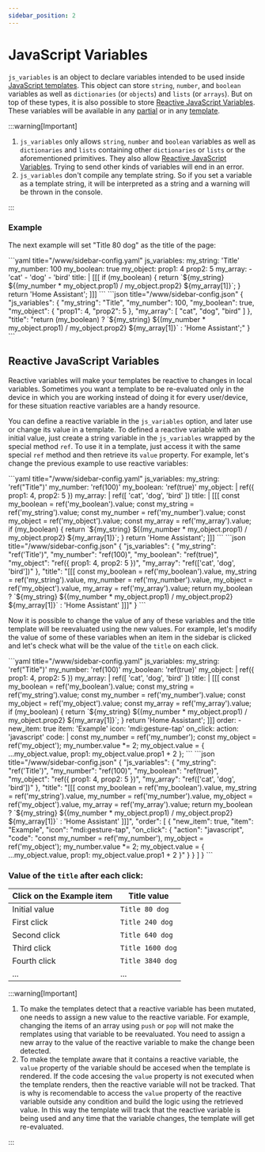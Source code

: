 ```yaml
---
sidebar_position: 2
---
```



# JavaScript Variables

`js_variables` is an object to declare variables intended to be used inside [JavaScript templates](../templates/javascript-templates). This object can store `string`,  `number`, and `boolean` variables as well as `dictionaries` (or `objects`) and `lists` (or `arrays`). But on top of these types, it is also possible to store [Reactive JavaScript Variables](#reactive-javascript-variables). These variables will be available in any [partial](partials) or in any [template](../templates/javascript-templates).

:::warning[Important]

1. `js_variables` only allows `string`, `number` and `boolean` variables as well as `dictionaries` and `lists` containing other `dictionaries` or `lists` or the aforementioned primitives. They also allow [Reactive JavaScript Variables](#reactive-javascript-variables). Trying to send other kinds of variables will end in an error.
2. `js_variables` don't compile any template string. So if you set a variable as a template string, it will be interpreted as a string and a warning will be thrown in the console.

:::

### Example

The next example will set "Title 80 dog" as the title of the page:

<Tabs>
  <TabItem value="yaml" label="YAML" default>
    ```yaml title="<config directory>/www/sidebar-config.yaml"
    js_variables:
      my_string: 'Title'
      my_number: 100
      my_boolean: true
      my_object:
        prop1: 4
        prop2: 5
      my_array:
        - 'cat'
        - 'dog'
        - 'bird'
    title: |
      [[[
        if (my_boolean) {
          return `${my_string} ${(my_number * my_object.prop1) / my_object.prop2} ${my_array[1]}`;
        }
        return 'Home Assistant';
      ]]]
    ```
  </TabItem>
  <TabItem value="json" label="JSON">
    ```json title="<config directory>/www/sidebar-config.json"
    {
      "js_variables": {
        "my_string": "Title",
        "my_number": 100,
        "my_boolean": true,
        "my_object": {
          "prop1": 4,
          "prop2": 5
        },
        "my_array": [
          "cat",
          "dog",
          "bird"
        ]
      },
      "title": "return (my_boolean) ? `${my_string} ${(my_number * my_object.prop1) / my_object.prop2} ${my_array[1]}` : 'Home Assistant';"
    }
    ```
  </TabItem>
</Tabs>

## Reactive JavaScript Variables

Reactive variables will make your templates be reactive to changes in local variables. Sometimes you want a template to be re-evaluated only in the device in which you are working instead of doing it for every user/device, for these situation reactive variables are a handy resource.

You can define a reactive variable in the `js_variables` option, and later use or change its value in a template. To defined a reactive variable with an initial value, just create a string variable in the `js_variables` wrapped by the special method `ref`. To use it in a template, just access it with the same special `ref` method and then retrieve its `value` property. For example, let's change the previous example to use reactive variables:

<Tabs>
  <TabItem value="yaml" label="YAML" default>
    ```yaml title="<config directory>/www/sidebar-config.yaml"
    js_variables:
      my_string: 'ref("Title")'
      my_number: 'ref(100)'
      my_boolean: 'ref(true)'
      my_object: |
        ref({
          prop1: 4,
          prop2: 5
        })
      my_array: |
        ref([
          'cat',
          'dog',
          'bird'
        ])
    title: |
      [[[
        const my_boolean = ref('my_boolean').value;
        const my_string = ref('my_string').value;
        const my_number = ref('my_number').value;
        const my_object = ref('my_object').value;
        const my_array = ref('my_array').value;
        if (my_boolean) {
          return `${my_string} ${(my_number * my_object.prop1) / my_object.prop2} ${my_array[1]}`;
        }
        return 'Home Assistant';
      ]]]
    ```
  </TabItem>
  <TabItem value="json" label="JSON">
    ```json title="<config directory>/www/sidebar-config.json"
    {
      "js_variables": {
        "my_string": "ref('Title')",
        "my_number": "ref(100)",
        "my_boolean": "ref(true)",
        "my_object": "ref({ prop1: 4, prop2: 5 })",
        "my_array": "ref(['cat', 'dog', 'bird'])"
      },
      "title": "[[[ const my_boolean = ref('my_boolean').value, my_string = ref('my_string').value, my_number = ref('my_number').value, my_object = ref('my_object').value, my_array = ref('my_array').value; return my_boolean ? `${my_string} ${(my_number * my_object.prop1) / my_object.prop2} ${my_array[1]}` : 'Home Assistant' ]]]"
    }
    ```
  </TabItem>
</Tabs>

Now it is possible to change the value of any of these variables and the title template will be reevaluated using the new values. For example, let's modify the value of some of these variables when an item in the sidebar is clicked and let's check what will be the value of the `title` on each click.

<Tabs>
  <TabItem value="yaml" label="YAML" default>
    ```yaml title="<config directory>/www/sidebar-config.yaml"
    js_variables:
      my_string: 'ref("Title")'
      my_number: 'ref(100)'
      my_boolean: 'ref(true)'
      my_object: |
        ref({
          prop1: 4,
          prop2: 5
        })
      my_array: |
        ref([
          'cat',
          'dog',
          'bird'
        ])
    title: |
      [[[
        const my_boolean = ref('my_boolean').value;
        const my_string = ref('my_string').value;
        const my_number = ref('my_number').value;
        const my_object = ref('my_object').value;
        const my_array = ref('my_array').value;
        if (my_boolean) {
          return `${my_string} ${(my_number * my_object.prop1) / my_object.prop2} ${my_array[1]}`;
        }
        return 'Home Assistant';
      ]]]
    order:
      - new_item: true
        item: 'Example'
        icon: 'mdi:gesture-tap'
        on_click:
          action: 'javascript'
          code: |
            const my_number = ref('my_number');
            const my_object = ref('my_object');
            my_number.value *= 2;
            my_object.value = {
                ...my_object.value,
                prop1: my_object.value.prop1 + 2
            };
    ```
  </TabItem>
  <TabItem value="json" label="JSON">
    ```json title="<config directory>/www/sidebar-config.json"
    {
      "js_variables": {
        "my_string": "ref('Title')",
        "my_number": "ref(100)",
        "my_boolean": "ref(true)",
        "my_object": "ref({ prop1: 4, prop2: 5 })",
        "my_array": "ref(['cat', 'dog', 'bird'])"
      },
      "title": "[[[ const my_boolean = ref('my_boolean').value, my_string = ref('my_string').value, my_number = ref('my_number').value, my_object = ref('my_object').value, my_array = ref('my_array').value; return my_boolean ? `${my_string} ${(my_number * my_object.prop1) / my_object.prop2} ${my_array[1]}` : 'Home Assistant' ]]]",
      "order": [
        {
            "new_item": true,
            "item": "Example",
            "icon": "mdi:gesture-tap",
            "on_click": {
                "action": "javascript",
                "code": "const my_number = ref('my_number'), my_object = ref('my_object'); my_number.value *= 2; my_object.value = { ...my_object.value, prop1: my_object.value.prop1 + 2 }"
            }
        }
      ]
    }
    ```
  </TabItem>
</Tabs>

### Value of the `title` after each click:

| Click on the Example item  | Title value            |
| -------------------------- | ---------------------- |
| Initial value              | `Title 80 dog`         |
| First click                | `Title 240 dog`        |
| Second click               | `Title 640 dog`        |
| Third click                | `Title 1600 dog`       |
| Fourth click               | `Title 3840 dog`       |
| ...                        | ...                    |

:::warning[Important]

1. To make the templates detect that a reactive variable has been mutated, one needs to assign a new value to the reactive variable. For example, changing the items of an array using `push` or `pop` will not make the remplates using that variable to be reevaluated. You need to assign a new array to the value of the reactive variable to make the change been detected.
2. To make the template aware that it contains a reactive variable, the `value` property of the variable should be accesed when the template is rendered. If the code accesing the `value` property is not executed when the template renders, then the reactive variable will not be tracked. That is why is recomendable to access the `value` property of the reactive variable outside any condition and build the logic using the retrieved value. In this way the template will track that the reactive variable is being used and any time that the variable changes, the template will get re-evaluated.

:::